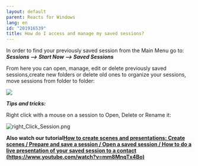 ```yaml
---
layout: default
parent: Reacts for Windows
lang: en
id: "201916539"
title: How do I access and manage my saved sessions?
---
```

In order to find your previously saved session from the Main Menu go to: _**Sessions --> Start Now --> Saved Sessions**_

From here you can open, manage, edit or delete previously saved sessions,create new folders or delete old ones to organize your sessions, move sessions from folder to folder:

![](@assets/attachments/2014-10-15_15-20-08.png)

_**Tips and tricks:**_

Right click with a mouse on a session to Open, Delete or Rename it:

![right_Click_Session.png](@assets/attachments/right_Click_Session.png)

**Also watch our tutorial[How to create scenes and presentations: Create scenes / Prepare and save a session / Open a saved session / How to do a live presentation of your saved session to a contact (https://www.youtube.com/watch?v=mm8MnqTx4Bo)](https://www.youtube.com/watch?v=mm8MnqTx4Bo)**



